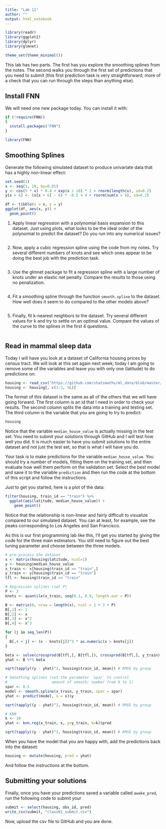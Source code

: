 ```yaml
---
title: "Lab 11"
author: ""
output: html_notebook
---
```


```r
library(readr)
library(ggplot2)
library(dplyr)
library(glmnet)

theme_set(theme_minimal())
```

This lab has two parts. The first has you explore the smoothing splines from
the notes. The second walks you through the first set of predictions that you
need to submit (this first prediction task is very straightforward; more of a
check that you can run through the steps than anything else).

## Install FNN

We will need one new package today. You can install it with:

```r
if (!require(FNN))
{
  install.packages("FNN")
}

library(FNN)
```

## Smoothing Splines

Generate the following simulated dataset to produce univariate data that has
a highly non-linear effect:

```r
set.seed(1)
x <- seq(1, 10, by=0.01)
y <- cos(5 * x) * 0.4 + exp(x / 10) * 2 + rnorm(length(x), sd=0.2)
y[x > 6] <- (x[x > 6] - 6) * -0.5 + 4 + rnorm(sum(x > 6), sd=0.2)

df <- tibble(x = x, y = y)
ggplot(df, aes(x, y)) +
  geom_point()
```

1. Apply linear regression with a polynomial basis expansion to this dataset. Just using
plots, what looks to be the ideal order of the polynomial to predict the dataset? Do
you run into any numerical issues?

```r

```

2. Now, apply a cubic regression spline using the code from my notes. Try several
different numbers of knots and see which ones appear to be doing the best job
with the prediction task. 

```r

```

3. Use the glmnet package to fit a regression spline with a large number of knots
under an elastic net penalty. Compare the results to those using no penalization.

```r

```

4. Fit a smoothing spline through the function `smooth.spline` to the dataset.
How well does it seem to do compared to the other models above?

```r

```

5. Finally, fit k-nearest neighbors to the dataset. Try several different values for
k and try to settle on an optimal value. Compare the values of the curve to the splines
in the first 4 questions.

```r

```

## Read in mammal sleep data

Today I will have you look at a dataset of California housing prices by census
tract. We will look at this set again next week; today I am going to remove some of
the variables and leave you with only one (latitude) to do predictions on:

```r
housing <- read_csv("https://github.com/statsmaths/ml_data/blob/master/ca_house_price.csv?raw=true")
housing <- housing[, c(1:3, 5L)]
```

The format of this dataset is the same as all of the others that we will have
going forward. The first column is an id that I need in order to check your 
results. The second column splits the data into a training and testing set.
The third column is the variable that you are going to try to predict:

```r
housing
```

Notice that the variable `median_house_value` is actually missing in the test set.
You need to submit your solutions through GitHub and I will test how well you did.
It is much easier to have you submit solutions to the entire dataset and not just the
test set, so that is what I will have you do.

Your task is to make predictions for the variable `median_house_value`. You should try
a number of models, fitting them on the training set, and then evaluate how well them
perform on the validation set. Select the best model and save it to the variable `prediction`
and then run the code at the bottom of this script and follow the instructions.

Just to get you started, here is a plot of the data:

```r
filter(housing, train_id == "train") %>%
  ggplot(aes(latitude, median_house_value)) +
    geom_point()
```

Notice that the relationship is non-linear and fairly difficult to visualize
compared to our simulated dataset. You can at least, for example, see the 
peaks corresponding to Los Angeles and San Francisco.

As this is our first programming lab like this, I'll get you started by giving the
code for the three main estimators. You still need to figure out the best tuning
parameter and choose between the three models.

```r
# pre-process the dataset
x <- matrix(housing$latitude, ncol=1)
y <- housing$median_house_value
x_train <- x[housing$train_id == "train",]
y_train <- y[housing$train_id == "train"]
tfl <- housing$train_id == "train"
```

```r
# Regression splines (set P)
P <- 3
knots <- quantile(x_train, seq(0.1, 0.9, length.out = P))

B <- matrix(0, nrow = length(x), ncol = 1 + 3 + P)
B[,1] <- 1
B[,2] <- x
B[,3] <- x^2
B[,4] <- x^3

for (j in seq_len(P))
{
  B[,4 + j] <- (x - knots[j])^3 * as.numeric(x > knots[j])
}

beta <- solve(crossprod(B[tfl,], B[tfl,]), crossprod(B[tfl,], y_train), tol = 0) 
yhat <- B %*% beta

sqrt(tapply((y - yhat)^2, housing$train_id, mean)) # RMSE by group
```

```r
# Smoothing splines (set the parameter `spar` to control
#                    amount of smooth; number from 0 to 1)
spar <- 0.5
model <- smooth.spline(x_train, y_train, spar = spar)
yhat <- predict(model, x = x)$y

sqrt(tapply((y - yhat)^2, housing$train_id, mean)) # RMSE by group
```


```r
# KNN
k <- 10
yhat <- knn.reg(x_train, x, y=y_train, k=k)$pred

sqrt(tapply((y - yhat)^2, housing$train_id, mean)) # RMSE by group
```


When you have the model that you are happy with, add the predictions back into the
dataset:

```r
housing <- mutate(housing, pred = yhat)
```

And follow the instructions at the bottom.

## Submitting your solutions

Finally, once you have your predictions saved a variable called `awake_pred`,
run the following code to submit your 

```r
submit <- select(housing, obs_id, pred)
write_csv(submit, "class01_submit.csv")
```

Now, upload the csv file to GitHub and you are done.
